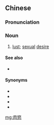 {{also|肉欲}}
==Chinese==
{{zh-forms|s=肉欲}}

===Pronunciation===
{{zh-pron
|m=ròuyù
|c=juk6 juk6
|mn=qz,xm:lio̍k-io̍k/zz:jio̍k-io̍k/qz:hia̍k-io̍k
|cat=n
}}

===Noun===
{{zh-noun}}

# [[lust]]; [[sexual]] [[desire]]

====See also====
* {{zh-l|性衝動}}

====Synonyms====
* {{zh-l|情慾}}
* {{zh-l|色慾}}
* {{zh-l|淫慾}}
* {{zh-l|性慾}}

[[mg:肉慾]]